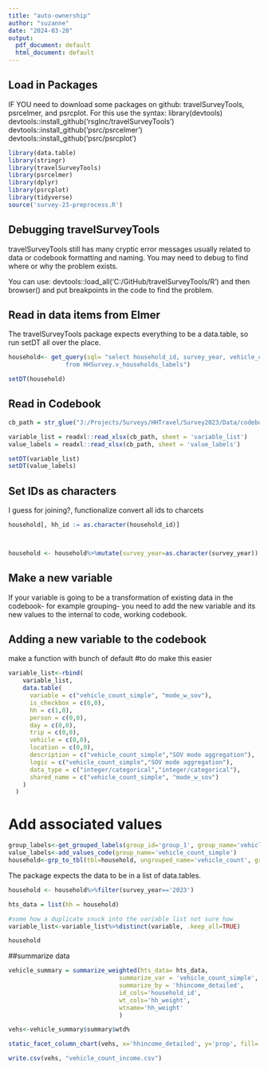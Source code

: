 ```yaml
---
title: "auto-ownership"
author: "suzanne"
date: "2024-03-20"
output:
  pdf_document: default
  html_document: default
---
```


## Load in Packages
IF YOU need to download some packages on github: travelSurveyTools, psrcelmer, and psrcplot.
For this use the syntax:
library(devtools)
devtools::install_github('rsgInc/travelSurveyTools')
devtools::install_github('psrc/psrcelmer')
devtools::install_github('psrc/psrcplot')

```r
library(data.table)
library(stringr)
library(travelSurveyTools)
library(psrcelmer)
library(dplyr)
library(psrcplot)
library(tidyverse)
source('survey-23-preprocess.R')
```

## Debugging travelSurveyTools

travelSurveyTools still has many cryptic error messages usually related to data or codebook formatting and naming. You may need to debug to find where or why the problem exists.

You can use: devtools::load_all('C:/GitHub/travelSurveyTools/R') and then browser() and put breakpoints in the code to find the problem.


## Read in data items from Elmer

The travelSurveyTools package expects everything to be a data.table, so run setDT all over the place.
```r
household<- get_query(sql= "select household_id, survey_year, vehicle_count, hhincome_detailed, hh_weight 
                from HHSurvey.v_households_labels")

setDT(household)
```

## Read in Codebook
```r
cb_path = str_glue("J:/Projects/Surveys/HHTravel/Survey2023/Data/codebook/PSRC_Combined_Codebook_2023_packagable.xlsx")

variable_list = readxl::read_xlsx(cb_path, sheet = 'variable_list')
value_labels = readxl::read_xlsx(cb_path, sheet = 'value_labels')

setDT(variable_list)
setDT(value_labels)
```

## Set IDs as characters
I guess for joining?, functionalize convert all ids to charcets
```r
household[, hh_id := as.character(household_id)]



household <- household%>%mutate(survey_year=as.character(survey_year))
```

## Make a new variable

If your variable is going to be a transformation of existing data in the codebook- for example grouping- you need to add the new variable and its new values to the internal to code, working codebook.

## Adding a new variable to the codebook

make a function with bunch of default
#to do make this easier
```r

variable_list<-rbind(
    variable_list,
    data.table(
      variable = c("vehicle_count_simple", "mode_w_sov"),
      is_checkbox = c(0,0),
      hh = c(1,0),
      person = c(0,0),
      day = c(0,0),
      trip = c(0,0),
      vehicle = c(0,0),
      location = c(0,0),
      description = c("vehicle_count_simple","SOV mode aggregation"),
      logic = c("vehicle_count_simple","SOV mode aggregation"),
      data_type = c("integer/categorical","integer/categorical"),
      shared_name = c("vehicle_count_simple", "mode_w_sov")
    )
  )

```


# Add associated values

```r
group_labels<-get_grouped_labels(group_id='group_1', group_name='vehicle_count_simple')
value_labels<-add_values_code(group_name='vehicle_count_simple')
household<-grp_to_tbl(tbl=household, ungrouped_name='vehicle_count', grouped_name='vehicle_count_simple')

```






The package expects the data to be in a list of data.tables.
```r
household <- household%>%filter(survey_year=='2023')

hts_data = list(hh = household)

```


```r
#some how a duplicate snuck into the variable list not sure how
variable_list<-variable_list%>%distinct(variable, .keep_all=TRUE)
```

```r
household


```

##summarize data
```r

vehicle_summary = summarize_weighted(hts_data= hts_data,
                               summarize_var = 'vehicle_count_simple',
                               summarize_by = 'hhincome_detailed',
                               id_cols='household_id',
                               wt_cols='hh_weight',
                               wtname='hh_weight'
                               )
```




```r
vehs<-vehicle_summary$summary$wtd%

static_facet_column_chart(vehs, x='hhincome_detailed', y='prop', fill='vehicle_count_simple', facet='vehicle_count')

```

```r
write.csv(vehs, "vehicle_count_income.csv")
```

